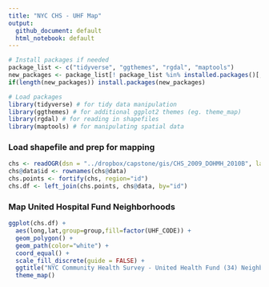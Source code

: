 ```yaml
---
title: "NYC CHS - UHF Map"
output:
  github_document: default
  html_notebook: default
---
```


```r
# Install packages if needed
package_list <- c("tidyverse", "ggthemes", "rgdal", "maptools")
new_packages <- package_list[! package_list %in% installed.packages()[,"Package"]]
if(length(new_packages)) install.packages(new_packages)

# Load packages
library(tidyverse) # for tidy data manipulation
library(ggthemes) # for additional ggplot2 themes (eg. theme_map)
library(rgdal) # for reading in shapefiles
library(maptools) # for manipulating spatial data
```

### Load shapefile and prep for mapping
```r
chs <- readOGR(dsn = "../dropbox/capstone/gis/CHS_2009_DOHMH_2010B", layer = "CHS_2009_DOHMH_2010B")
chs@data$id <- rownames(chs@data)
chs.points <- fortify(chs, region="id")
chs.df <- left_join(chs.points, chs@data, by="id")
```

### Map United Hospital Fund Neighborhoods
```r
ggplot(chs.df) + 
  aes(long,lat,group=group,fill=factor(UHF_CODE)) + 
  geom_polygon() +
  geom_path(color="white") +
  coord_equal() +
  scale_fill_discrete(guide = FALSE) +
  ggtitle("NYC Community Health Survey - United Health Fund (34) Neighborhoods") +
  theme_map()
```